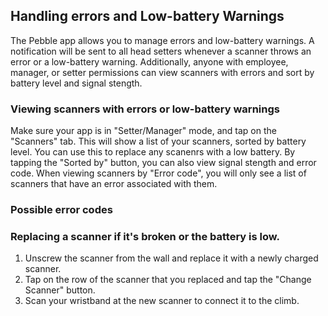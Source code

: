 
## Handling errors and Low-battery Warnings

The Pebble app allows you to manage errors and low-battery warnings. A notification will be sent to all head setters whenever a scanner throws an error or a low-battery warning. Additionally, anyone with employee, manager, or setter permissions can view scanners with errors and sort by battery level and signal stength. 

<PhoneImageWrapper alt="Scanner List" src={ScannerList} />

### Viewing scanners with errors or low-battery warnings

Make sure your app is in "Setter/Manager" mode, and tap on the "Scanners" tab. This will show a list of your scanners, sorted by battery level. You can use this to replace any scanenrs with a low battery. By tapping the "Sorted by" button, you can also view signal stength and error code. When viewing scanners by "Error code", you will only see a list of scanners that have an error associated with them. 

### Possible error codes

<ScannerErrorTable />

### Replacing a scanner if it's broken or the battery is low.

1. Unscrew the scanner from the wall and replace it with a newly charged scanner.
2. Tap on the row of the scanner that you replaced and tap the "Change Scanner" button.
3. Scan your wristband at the new scanner to connect it to the climb.

<PhoneImageWrapper alt="Scanner List" src={ChangeScanner} />

